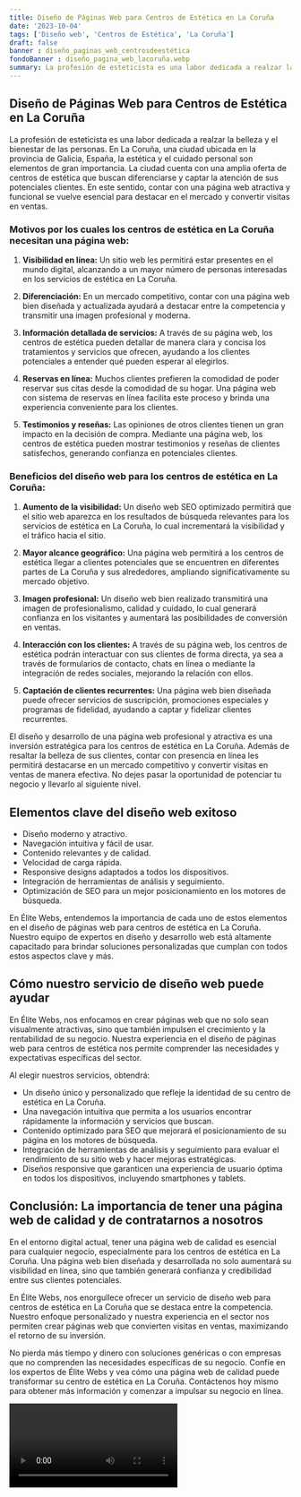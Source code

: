 ```yaml
---
title: Diseño de Páginas Web para Centros de Estética en La Coruña
date: '2023-10-04'
tags: ['Diseño web', 'Centros de Estética', 'La Coruña']
draft: false
banner : diseño_paginas_web_centrosdeestética
fondoBanner : diseño_pagina_web_lacoruña.webp
summary: La profesión de esteticista es una labor dedicada a realzar la belleza y el bienestar de las personas. En La Coruña, una ciudad ubicada en la provincia de Galicia, España, la estética y el cuidado personal son elementos de gran importancia. La ciudad cuenta con una amplia oferta de centros de estética que buscan diferenciarse y captar la atención de sus potenciales clientes. En este sentido, contar con una página web atractiva y funcional se vuelve esencial para destacar en el mercado y convertir visitas en ventas.
---
```


## Diseño de Páginas Web para Centros de Estética en La Coruña

La profesión de esteticista es una labor dedicada a realzar la belleza y el bienestar de las personas. En La Coruña, una ciudad ubicada en la provincia de Galicia, España, la estética y el cuidado personal son elementos de gran importancia. La ciudad cuenta con una amplia oferta de centros de estética que buscan diferenciarse y captar la atención de sus potenciales clientes. En este sentido, contar con una página web atractiva y funcional se vuelve esencial para destacar en el mercado y convertir visitas en ventas.

### Motivos por los cuales los centros de estética en La Coruña necesitan una página web:

1. **Visibilidad en línea:** Un sitio web les permitirá estar presentes en el mundo digital, alcanzando a un mayor número de personas interesadas en los servicios de estética en La Coruña.

2. **Diferenciación:** En un mercado competitivo, contar con una página web bien diseñada y actualizada ayudará a destacar entre la competencia y transmitir una imagen profesional y moderna.

3. **Información detallada de servicios:** A través de su página web, los centros de estética pueden detallar de manera clara y concisa los tratamientos y servicios que ofrecen, ayudando a los clientes potenciales a entender qué pueden esperar al elegirlos.

4. **Reservas en línea:** Muchos clientes prefieren la comodidad de poder reservar sus citas desde la comodidad de su hogar. Una página web con sistema de reservas en línea facilita este proceso y brinda una experiencia conveniente para los clientes.

5. **Testimonios y reseñas:** Las opiniones de otros clientes tienen un gran impacto en la decisión de compra. Mediante una página web, los centros de estética pueden mostrar testimonios y reseñas de clientes satisfechos, generando confianza en potenciales clientes.

### Beneficios del diseño web para los centros de estética en La Coruña:

1. **Aumento de la visibilidad:** Un diseño web SEO optimizado permitirá que el sitio web aparezca en los resultados de búsqueda relevantes para los servicios de estética en La Coruña, lo cual incrementará la visibilidad y el tráfico hacia el sitio.

2. **Mayor alcance geográfico:** Una página web permitirá a los centros de estética llegar a clientes potenciales que se encuentren en diferentes partes de La Coruña y sus alrededores, ampliando significativamente su mercado objetivo.

3. **Imagen profesional:** Un diseño web bien realizado transmitirá una imagen de profesionalismo, calidad y cuidado, lo cual generará confianza en los visitantes y aumentará las posibilidades de conversión en ventas.

4. **Interacción con los clientes:** A través de su página web, los centros de estética podrán interactuar con sus clientes de forma directa, ya sea a través de formularios de contacto, chats en línea o mediante la integración de redes sociales, mejorando la relación con ellos.

5. **Captación de clientes recurrentes:** Una página web bien diseñada puede ofrecer servicios de suscripción, promociones especiales y programas de fidelidad, ayudando a captar y fidelizar clientes recurrentes.

El diseño y desarrollo de una página web profesional y atractiva es una inversión estratégica para los centros de estética en La Coruña. Además de resaltar la belleza de sus clientes, contar con presencia en línea les permitirá destacarse en un mercado competitivo y convertir visitas en ventas de manera efectiva. No dejes pasar la oportunidad de potenciar tu negocio y llevarlo al siguiente nivel.

<GifSeo />

<Cta />

## Elementos clave del diseño web exitoso

- Diseño moderno y atractivo.
- Navegación intuitiva y fácil de usar.
- Contenido relevantes y de calidad.
- Velocidad de carga rápida.
- Responsive designs adaptados a todos los dispositivos.
- Integración de herramientas de análisis y seguimiento.
- Optimización de SEO para un mejor posicionamiento en los motores de búsqueda.

En Élite Webs, entendemos la importancia de cada uno de estos elementos en el diseño de páginas web para centros de estética en La Coruña. Nuestro equipo de expertos en diseño y desarrollo web está altamente capacitado para brindar soluciones personalizadas que cumplan con todos estos aspectos clave y más.

## Cómo nuestro servicio de diseño web puede ayudar

En Élite Webs, nos enfocamos en crear páginas web que no solo sean visualmente atractivas, sino que también impulsen el crecimiento y la rentabilidad de su negocio. Nuestra experiencia en el diseño de páginas web para centros de estética nos permite comprender las necesidades y expectativas específicas del sector.

Al elegir nuestros servicios, obtendrá:

- Un diseño único y personalizado que refleje la identidad de su centro de estética en La Coruña.
- Una navegación intuitiva que permita a los usuarios encontrar rápidamente la información y servicios que buscan.
- Contenido optimizado para SEO que mejorará el posicionamiento de su página en los motores de búsqueda.
- Integración de herramientas de análisis y seguimiento para evaluar el rendimiento de su sitio web y hacer mejoras estratégicas.
- Diseños responsive que garanticen una experiencia de usuario óptima en todos los dispositivos, incluyendo smartphones y tablets.

## Conclusión: La importancia de tener una página web de calidad y de contratarnos a nosotros

En el entorno digital actual, tener una página web de calidad es esencial para cualquier negocio, especialmente para los centros de estética en La Coruña. Una página web bien diseñada y desarrollada no solo aumentará su visibilidad en línea, sino que también generará confianza y credibilidad entre sus clientes potenciales.

En Élite Webs, nos enorgullece ofrecer un servicio de diseño web para centros de estética en La Coruña que se destaca entre la competencia. Nuestro enfoque personalizado y nuestra experiencia en el sector nos permiten crear páginas web que convierten visitas en ventas, maximizando el retorno de su inversión.

No pierda más tiempo y dinero con soluciones genéricas o con empresas que no comprenden las necesidades específicas de su negocio. Confíe en los expertos de Élite Webs y vea cómo una página web de calidad puede transformar su centro de estética en La Coruña. Contáctenos hoy mismo para obtener más información y comenzar a impulsar su negocio en línea.

<Video />

<CtaBot job='Centros de Estética' city='La Coruña'/>

<Gmaps query='La Coruña+españa+maps' />